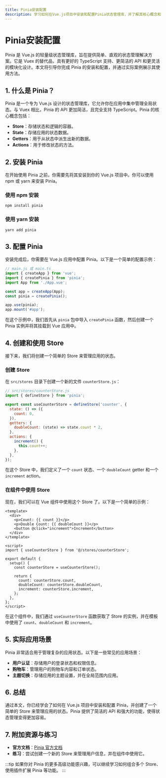 ```yaml
---
title: Pinia安装配置
description: 学习如何在Vue.js项目中安装和配置Pinia状态管理库，并了解其核心概念和实际应用。
---
```


# Pinia安装配置

Pinia 是 Vue.js 的轻量级状态管理库，旨在提供简单、直观的状态管理解决方案。它是 Vuex 的替代品，具有更好的 TypeScript 支持、更简洁的 API 和更灵活的模块化设计。本文将引导你完成 Pinia 的安装和配置，并通过实际案例展示其使用方法。

## 1. 什么是 Pinia？

Pinia 是一个专为 Vue.js 设计的状态管理库，它允许你在应用中集中管理全局状态。与 Vuex 相比，Pinia 的 API 更加简洁，且完全支持 TypeScript。Pinia 的核心概念包括：

- **Store**：存储状态和逻辑的容器。
- **State**：存储应用的状态数据。
- **Getters**：用于从状态中派生出新的数据。
- **Actions**：用于修改状态的方法。

## 2. 安装 Pinia

在开始使用 Pinia 之前，你需要先将其安装到你的 Vue.js 项目中。你可以使用 npm 或 yarn 来安装 Pinia。

### 使用 npm 安装

```bash
npm install pinia
```

### 使用 yarn 安装

```bash
yarn add pinia
```

## 3. 配置 Pinia

安装完成后，你需要在 Vue.js 应用中配置 Pinia。以下是一个简单的配置示例：

```javascript
// main.js 或 main.ts
import { createApp } from 'vue';
import { createPinia } from 'pinia';
import App from './App.vue';

const app = createApp(App);
const pinia = createPinia();

app.use(pinia);
app.mount('#app');
```

在这个示例中，我们首先从 `pinia` 包中导入 `createPinia` 函数，然后创建一个 Pinia 实例并将其挂载到 Vue 应用中。

## 4. 创建和使用 Store

接下来，我们将创建一个简单的 Store 来管理应用的状态。

### 创建 Store

在 `src/stores` 目录下创建一个新的文件 `counterStore.js`：

```javascript
// src/stores/counterStore.js
import { defineStore } from 'pinia';

export const useCounterStore = defineStore('counter', {
  state: () => ({
    count: 0,
  }),
  getters: {
    doubleCount: (state) => state.count * 2,
  },
  actions: {
    increment() {
      this.count++;
    },
  },
});
```

在这个 Store 中，我们定义了一个 `count` 状态、一个 `doubleCount` getter 和一个 `increment` action。

### 在组件中使用 Store

现在，我们可以在 Vue 组件中使用这个 Store 了。以下是一个简单的示例：

```vue
<template>
  <div>
    <p>Count: {{ count }}</p>
    <p>Double Count: {{ doubleCount }}</p>
    <button @click="increment">Increment</button>
  </div>
</template>

<script>
import { useCounterStore } from '@/stores/counterStore';

export default {
  setup() {
    const counterStore = useCounterStore();

    return {
      count: counterStore.count,
      doubleCount: counterStore.doubleCount,
      increment: counterStore.increment,
    };
  },
};
</script>
```

在这个组件中，我们通过 `useCounterStore` 函数获取了 Store 的实例，并在模板中使用了 `count`、`doubleCount` 和 `increment`。

## 5. 实际应用场景

Pinia 非常适合用于管理复杂的应用状态。以下是一些常见的应用场景：

- **用户认证**：存储用户的登录状态和权限信息。
- **购物车**：管理用户的购物车内容和订单状态。
- **主题切换**：存储应用的主题设置，并在全局范围内应用。

## 6. 总结

通过本文，你已经学会了如何在 Vue.js 项目中安装和配置 Pinia，并创建了一个简单的 Store 来管理应用的状态。Pinia 提供了简洁的 API 和强大的功能，使得状态管理变得更加容易。

## 7. 附加资源与练习

- **官方文档**：[Pinia 官方文档](https://pinia.vuejs.org/)
- **练习**：尝试创建一个新的 Store 来管理用户信息，并在组件中使用它。

:::tip
如果你对 Pinia 的更多高级功能感兴趣，可以继续学习如何组合多个 Store、使用插件扩展 Pinia 等功能。
:::